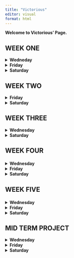 ```yaml
---
title: "Victorious"
editor: visual
format: html
---
```


**Welcome to Victorious' Page.**

<H2>WEEK ONE</H2>

<details>

<summary><strong>Wedneday</strong></summary>

**Aug 28th 2024**

## Air Quality Data Modeled using Excel

Instructions:

-   Go to our class in D2L table of contents, choose a dataset and explore

-   Repeat the steps of the previous example, but do the most amount of different plots you can.

### I used a scatter plot to visualize the relationship between wind and temperature.

![](Week-1_scatterplot.png)

The plot shows a negative correlation between wind speed and temperature, meaning with increased wind speed, the temperature begins to drop. It also reveals most data points are clustered around the temperature range of 60/90 degrees and wind speed of 5/15 units, this indicates common wind and temperature within the sampled area.

The downward trend suggests that higher wind speeds tend to be associated with lower temperatures, but the variability in the data indicates that this is not the only factor affecting temperature.

Scatter plot seem best for visualizing relationships, below plot reveals the Ozone levels across different temperature ranges.

![](Week-TempOzone.png)

The plot reveals a generally positive relationship between temperature and ozone levels, with higher temperatures leading to higher ozone levels. The presence of an outlier suggests that under certain conditions, ozone levels can spike significantly, which may require further investigation to understand the underlying causes. The outlier might be a result of wrong calculation, error in transferring of data or a weather anomaly. At any rate, further investigation will be required to reach a conclusive decision.

3.  Ozone distribution was also recorded to visualize Ozone concentration in the dataset.

![](Week_1Histogram.png)

The histogram shows that low ozone concentrations are the most common in the dataset, while higher concentrations are much less frequent. This right-skewed distribution suggests that most observations are clustered at lower ozone levels, with only a few instances of higher concentrations that could be outliers or represent unusual conditions.

### Closer analysis of concentration intervals:

-   **\[0, 22\]**: This first interval has the highest frequency, with around 80 observations. This suggests that most ozone levels in the dataset are quite low.

-   **\[22, 44\] and \[44, 66\]**: The frequency decreases significantly in these intervals, showing that moderate ozone levels are less common but still present.

-   **\[66, 88\] and above**: The number of occurrences in these intervals continues to drop, indicating that high ozone levels are uncommon.

-   The highest intervals, **\[132, 154\]** and **\[154, 176\]**, have almost no observations, confirming that extreme ozone levels are rare.

I assumed there must exit a relationship between solar radiation and season, so i tried to module this relationship with a bar chart:

![](Week-1_Solar-R.png)

It made no sense. So i tried with a pivot bar chart:

![](Week-1_Solar-R2.png)

The chart indicates that solar radiation peaks during the summer months, particularly in July, which aligns with typical seasonal patterns. These are the summer months where countries experience longer day light, stronger sunlight which typically leads to higher solar radiation emissions.

The presence of the "(blank)" bar suggests that are some missing data which resulted from cleaning the dataset and replacing '0' value where 'NA' were otherwise recorded, specially in the solar.r data.

Overall, the chart helps visualize how solar radiation varies throughout the year, highlighting the expected seasonal changes in sunlight exposure.

-   What plot do you think represents the better data? The Pivot Chart followed by the Scatter Plot. For the purpose of the weeks lessons i will choose the Scatter Plot that models the relationship between temperature and windspeed.

-   Why? It gives for easy calculation, it depicts the best fit line for regression calculation, the different occurrences in the dataset; displaying what data cluster looks like, negative correlation and outliers. This chart could be easily chosen to teach basic statistics. However, with the Pivot Chart, it is easy to read and understand straightaway and interpret what the chart is inferring but will not be chosen to teach intro to statistics or Excel in R.

    </details>

<details>

<summary><strong>Friday</strong></summary>

## **Atitudes**

**Instructions:**

Go to our class in D2L table of contents, choose a dataset and explore

Repeat the steps of the previous example, but do the most amount of different plots you can.

-   Dataset Name: Attitude

-   Size = 706bytes

### **What is in the Attitude dataset:**

-   The dataset seems designed to evaluate different aspects of the work environment and how they relate to employee satisfaction, performance, and opportunities for growth.

-   For the purpose of the class, this dataset shall be applied to students instead of employees. It will be used to understand how student experience learning, how they rank their school/university, lecturers performance and opportunity for growth or continuing in higher ed within the same school.

-   Analyzing this data can help in understanding the factors that influence students attitudes towards a school and identifying areas for improvement within that school.

### **Dataset Variables**:

**Rating**: This is the overall score or satisfaction rating given by students, perhaps based on their experience at the school.

**Complaints**: Represents the number of complaints or grievances filed by students, possibly indicating dissatisfaction or issues in the school environment.

**Privileges**: Refer to the benefits or perks that certain students receive, such as the gtsnts, scholarship, PhD student privileges, or other library/sports privileges.

**Learning**: Opportunities for learning and practicum, like training programs or skill enhancement opportunities available to students within certain discipline.

**Raises**: Indicates how frequently or generously students receive privileges. This could be tied to grades. Students are giving raises according to their academic performances.

**Critical**: This measure how critical or demanding the work load on the students are, possibly reflecting the level of pressure or stress students undergo to get these privileges.

**Advance**: Indicates opportunities for advancement within the university, showing how easy or difficult it is for students to become professors.

**Data Modelling and Visualization**

**Relationship between Rating and Raises**

![](Week-1_RatingRaises.png)

-   The scatter plot indicates that there is an upward trend, that is, higher ratings are often associated with higher raises. Meaning that students who receive grants and scholarships tend to rate their university experience positively and vice versa.

-   Most of the data points are clustered in certain areas of the plot, particularly where the ratings and raises are both mid to high. This could mean that majority of students who receive reasonable raises are also moderately to highly satisfied.

**Interpretation**

-   The positive correlations suggests that raises might be tied to performance or satisfaction. Students with higher marks may receive better raises as a form of reward.

-   Conversely, receiving scholarship and grants could incentivize a student to earn higher grade.

**Distribution of Learning Scores**

![](Week-1DistOfLearning.png)

The histogram reveals that learning scores are distributed across the dataset with most scores centered around the median indicating that most students have similar learning experiences.

Majority of learning scores fall within the middle range, around the median of 55.5, which suggests that most students rate their learning opportunities similarly, neither extremely high nor low.

**Interpretation**

The histogram shows that the university might have a consistent approach to offering learning opportunities, as most are centered around the middle.

On a good note, since the data is not heavily skewed, it means there might be room for improvement.

**Correlation Between Complaints and Privileges**

![](Week-1_CompnlaPriv.png)

The scatter plot points are somewhat dispersed around the trend line, meaning that while there's a general trend showing a positive correlation between complaints and privileges, the correlation isn't very strong. Some points might be far above or below the trend line, indicating instances where the number of complaints and the level of privileges do not follow the general pattern. This variability suggests that other factors might be influencing the relationship, or that the correlation between complaints and privileges is moderate rather than strong.

**Conclusion:**

-   The dataset reflects complex relationships where certain metrics correlate positively with outcomes like privileges and raises. However, these relationships are not straightforward, indicating the presence of other influencing factors.

-   The distribution of scores and the variability observed suggest diverse performance levels and outcomes within the data, hinting at the need for further detailed analysis to uncover underlying drivers.

What plot do you think represents the better data? The distribution of learning across the dataset.

Why? The histogram depicts the distribution learning scores accurately, it holds several information; for instance, certain score ranges are more common which indicates varying levels of difficulty or achievement among the participants. This could so by the school of departments design. It could be that convergence of performance around mean is due to standardized assessments or common learning patterns which most students have come to expect or most students understood the topics more than other topics.

Reported the findings in - excel-basics_Attitude_Fashina_082624.

</details>

<details>

<summary><strong>Saturday</strong></summary>

<h2>**Week 1 Project**</h2>

<h2>Visualization Of National Centers For Environmental Information (NCEI) Dataset</h2>

Instruction for completing assignment:

From your project source provide simple visualization of a dataset you can find in your source.

### **Add the method used and the following information to your quarto report:**

**The context of the dataset**

The dataset is a collection of meteorological observations from a specific weather station identified as "KJELLER AIRPORT, NO". This dataset is used by the National Center For Environmental Information (NCEI) for studying weather trends, creating predictive models, or understanding how atmospheric conditions change over time.

Based on the column names and data structure, the dataset consists of:

**1. Geographical Information:** - **STATION, LATITUDE, LONGITUDE, ELEVATION:** These columns provide details about the specific location where the weather observations were recorded.

**2. Time-based Observations:** - **Date/Time:** The dataset records weather data at hourly intervals, providing a time-series structure for analyzing weather patterns.

**3. Meteorological Data:** - **SLP (Sea Level Pressure):** Atmospheric pressure at sea level, which is useful in studying weather systems, such as predicting storm conditions or high-pressure systems. - **WND, TMP, VIS, DEW, etc.:** These columns seem to encode data on wind speed/direction, temperature, visibility, dew point, and other weather-related variables. They are stored in a format that requires further decoding.

**4. Purpose:** - It would appear that the is used for tracking and analyzing weather conditions over time at the specified station. It could be useful for forecasting, climate studies, or aviation-related weather monitoring.

**The source and link to the dataset - (csv)**

-   The source is National Centre For Environment Information (NCEI)

-   <https://www.ncei.noaa.gov/data/global-hourly/access/2024/01466099999.csv>

-   Name : 2024-08-26 10:32 - 93K

-   Original dataset consists of 301 rows and 25 columns.

-   Cleaned dataset consists of 301 rows and 28 columns.

-   9 columns were deleted(correlation with other columns not clear and also not necessary for this analysis)

-   5 of the original columns were decoded into 11 additional columns:

-   Wind is decoded into

-   Wind_Direction

-   Wind_Speed_Tenths

-   Wind_Speed_Quality

-   Wind_Speed_Meters

-   Wind_Type

-   Temperature is decoded into

-   Temperature_Celsius

-   Temperature_Quality

-   Sea_Level_Pressure_hPa is decoded into

-   Sea_Level_Pressure_hPa

-   SLP_Quality

-   Dew is decoded into 2 columns

-   Dew_Point_Celsius

-   Dew_Point_Quality

-   Date was seperated to 2 columns

-   Date

-   Time

### **Data Cleaning Methods Employed**

### **Column Selection**

Out of the original 25 columns, 9 were found to be missing chunks of data. These 9 columns were dropped using Python and importing Pandas as pd. I then fed the NCEI dataset into Python using "data = pd.read_csv(r'C:\\path_to_the_dataset_on_my PC. csv)"

I used python to print the data column heads - print(data.head()))

I had it print null data by "print(data.isnull().sum())

I also had python drop the null columns "data_cleaned = data.dropna()) - Total 9 columns were dropped.

**Decoding Encoded Data:** **Date Conversion**

**Converted `DATE` Column to Datetime:** The `DATE` column originally combined both dated and time. I split this into two separate columns by using the text to column function in excel.

**Sea Level Pressure (`SLP`) Conversion** **Reformatted and Converted `SLP`:** The `SLP` column contained values in string format with commas as delimiters. I decoded this using the Excel's text to column function. The same method was used to decode the Wind, Temperature, and Dew variables.

**Adding visualization to quarto document, including label and captions.**

**Add a description of what we should understand from your visualization, and how this connect with your project scope.**

![](Week-1_SeaLevelMonth.png)

Above Line plot models the relationship between the sea level pressure and time. Here's my analysis:

**1. Initial Decline:** The plot begins with a relatively steady but slow decrease in SLP during the first few months of 2024 (January through May).

**2. Sharp Increase:** Around June, there is a significant, sharp increase in SLP, jumping to a much higher value.

**3. Plateau:** After this large spike, the SLP seems to stabilize at a new elevated level, remaining constant through July and August.

**Possible Interpretation**:

The initial period shows some minor fluctuations or a gradual decline in sea level pressure, which might indicate typical atmospheric conditions.

The sharp rise could suggest a sudden weather event or anomaly that caused a dramatic increase in pressure.

The stabilization afterward could be due to stable high-pressure systems or data issues (such as errors in recording or data entry).

**Temperature Over Time**

![](Weel-1_TemoOverTme.png)

Observing the interaction between temperature and time reveals a general increase in temperature over time, however, above plot shows some extremely high temperature values . This suggests that there may be underlying issues with the data which might require further investigation of the dataset.

</details>

<H2>WEEK TWO</H2>

<details>

<summary><strong>Friday</strong></summary>

## Air Quality Data Analysis and Modeling Using Excel Pivot Chart

### Data Type: CVS type, 154 entries and 6 columns.

**Dataset Content**: After cleaning the dataset contains 112 entries and 6 columns, representing the following variables:

Ozone: Ozone concentration (in parts per billion). Solar.R: Solar radiation (in Langley units). Wind: Wind speed (in miles per hour). Temp: Temperature (in degrees Fahrenheit). Month: Month of observation. Day: Day of the month.

All columns are complete with no missing values. The types of data are mostly integers, with wind speed recorded as a floating-point number

### Cleaning Method:

The dataset was cleaned exclusively using MS Excel. The Find and Replace function was employed to locate all instances of "N/A" and replace them with "0". Afterward, a few test plots were generated, which revealed some deficiencies in the data. To address this, additional cleaning was performed by removing all rows containing "0" values.

**Data Analysis** Explore trends over time. Visualize correlations between temp, ozone level over time. Pivot tables were created from the dataset for analysis, and pivot charts were plotted for visualization.

**Ozone and Temperature Correlation**

![](Ozone_Temp_DayPVYTBLW2.png)

![](Ozone_Temp_DayPVYW2.png)

This line chart shows the sum of Ozone levels, sum of Temperature, and sum of Days plotted against the Month. Here's what can be inferred from the plot:

**B. Ozone Levels (Blue Line)**: Ozone levels fluctuates across the months. June shows a lower ozone level compared to July, where ozone levels peak. Ozone levels gradually decrease between July and September. This trend suggests that ozone levels are higher in July but decline towards the end of summer and into early fall.

**A. Temperature (Orange Line)**: Temperatures follow a rising trend from May to July, peaking in July. After peaking in July, the temperature decreases slightly in August, then increases again in Month September. This suggests that July tends to be the hottest month in the dataset, followed by slight variations in temperature in the following months.

**C. Day (Green Line)**: Days appear to be relatively consistent across the months, with only minor variations. This line indicates the total number of days contributing to the data for each is constant. This is an accurate visualization as the raw data shows data collected from 1st of each month to the last day.

**Conclusion**: The plot highlights a clear relationship between temperature and ozone levels, with both peaking in July. The consistent sum of days indicates uniform data collection across months. This pattern suggests that high summer temperatures contribute to higher ozone levels, which decline as temperatures drop towards the end of summer.

**Temperature and Wind Correlation**

![](TempWind_PVYTBLW2.png)

This combination chart displays the average temperature (bar chart) and the average wind speed (line chart) across the different months.

**A. Temperature Trends (Blue Bars)**: June and July have the highest average temperatures, both close to or exceeding 80 degrees. The months of May and September show relatively lower average temperatures compared to the peak summer months. Temperature is highest in July, indicating the middle of summer, and decreases slightly toward September.

**B. Wind Speed Trends (Orange Line)**: May starts with higher wind speeds, averaging around 10-12 mph.

Wind speeds are highest in June, with a slight drop in July, followed by relatively steady or slightly increasing wind speeds in August and September. July, which has the highest average temperature, coincides with lower wind speeds, indicating calm summer conditions.

**Conclusion**: The plot shows that July experiences the highest average temperatures but lower wind speeds, while June sees the highest wind speeds. This inverse trend between wind speed and temperature, especially during peak summer months, suggests that hotter conditions may coincide with calmer winds. This pattern could be typical of a warm season where high temperatures are associated with reduced wind activity.

**Combination bar chart of multiple variables across different months.**

![](Comb_PVYTBLW2.png)

**Key Points** **Temperature and Solar Radiation**: The high solar radiation levels in July and August correspond to higher average temperatures, which is typical for summer months.

**Ozone and Temperature**: Ozone levels are highest in July, suggesting that warmer temperatures lead to higher ozone concentrations, likely due to increased sunlight and heat contributing to ozone formation.

**Wind Speed**: Wind speeds are highest in the earlier months (May and June) but decrease in the peak summer months, which could imply calmer weather conditions during the hottest periods.

**Conclusion**: The chart visualization suggests a clear relationship between temperature, solar radiation, and ozone levels. As solar radiation and temperature increase during the summer months (especially in July), ozone levels also rise. Wind speeds, however, show an inverse relationship, with higher wind speeds occurring in the cooler months and lower wind speeds in the hotter summer months. This pattern is typical of mid-summer conditions, where higher temperatures and calmer winds create conditions conducive to higher ozone concentrations.

</details>

<details>

<summary><strong>Saturday</strong></summary>

## TIME TO RECHECK DATA FOR ANOMALY!

-   It was discovered that the dataset had been corrupted starting from row 126 onward. I proceeded to remove these rows and reran the test.

### Sea_Level and Months Data Error.

![](Week-1_SeaLevelAndMonth.png)

**PIVOT TABLE CHALLENGE**

Pivot Tables by default sum up the number formatted columns on the table. This plot, by doing, gave unrealistic figures of temperature values, rising to 35 thousand hpa. I revisted the Pivot table and changed the summation method to 'average' and the below plot is the result.

![](Week-1SLP.png)

The new plot, with the average aggregation applied, provides a more accurate depiction of sea-level pressure trends over time. The values are within the expected range, and the daily fluctuations suggest typical atmospheric behavior. See below to information about atmospheric behaviour.

<https://www.noaa.gov/jetstream/atmosphere/air-pressure#:~:text=Therefore%2C%201%20hectopascal%20(hPa),)%20and%20hectopascal%20(hPa)>

### The corrected Sea_level_Pressure Vs Date now looks like this:

![](Week-1SLPOutliers.png)

The plot provides a better representation of how sea-level pressure changes over time. It also shows outliers in the dataset which warrant further investigation. Despite the outliers, the rest of the data appears to follow a consistent pattern showing typical fluctuations that could be linked to daily and seasonal atmospheric changes

**Temperature over time** now looks like this:

![](Week-1_TempOverTme.png)

kjeller Airfield, Norway.

<https://en.wikipedia.org/wiki/Kjeller_Airfield>

The plot also proves true about Norwegian's weather in December/January. <https://www.campervannorway.com/blog/travel-ideas/norway-in-january#:~:text=As%20a%20midwinter%20month%2C%20January,dry%20to%20rainy%20or%20snowy.>

</details>

<h2>WEEK THREE</h2>

<details>

<summary><strong>Wednesday</strong></summary>

## Here's the published Dashboard in Tableau

![](Anscombs_Quartet_Dboard.png) Click on the link below to see the dashboard in Tableau.

https://public.tableau.com/views/AnscombesDataset_17261215380710/Dashboard1?:language=en-US&:sid=&:redirect=auth&:display_count=n&:origin=viz_share_link

## Brief Description of Plots

### Scatter Plot

The scatter plot displays the relationships for all four datasets from Anscombe's Quartet. Each plot represents a pair of variables (x1 vs. y1, x2 vs. y2, etc.) with a trend line that shows the linear relationship:

**Inferences from Scatter Plots:**

If one imagines that each dataset shows a similar statistical summary (e.g., mean, standard deviation, correlation) when calculated, but the scatter plots reveal significantly different relationships and distributions:

The first dataset represents a simple linear relationship. The second dataset might better fit a polynomial model due to its curvature. The third dataset shows the impact of an outlier on a linear regression model. The fourth dataset emphasizes the limitation of using linear models when there is no variation in one of the variables (x), except for an outlier.

Importance of Visualization: These plots emphasize the importance of visualizing data to understand the actual dynamics between variables, rather than solely relying on summary statistics. Despite similar summary statistics across the four datasets, the underlying data patterns and appropriate model fits are distinctly different. This visualization perfectly demonstrates the purpose of Anscombe's Quartet: to illustrate the limitations of descriptive statistics alone and the value of graphical summaries in data analysis

### **Histogram**

This histogram shows the distribution of the y1 values across bins, which allows for the understand of how often each value (or range of values) occurs in the dataset.

Shape of the Distribution: The overall shape of the histogram doesn't suggest a clear normal distribution (bell curve). Instead, it appears to have multiple clusters of values. The values seem to be slightly bimodal, with clusters around 4-5 and 8-9.

Relation to Anscombe's Quartet: The Anscombe's Quartet is famous for illustrating that datasets with nearly identical statistical properties (like mean, variance, and correlation) can have very different distributions when visualized. In this case, the histogram shows that the y1 values are not uniformly or normally distributed and instead have distinct clusters.

</details>

<details>

<summary><strong>Saturday</strong></summary>

## Visualization Of National Centers For Environmental Information (NCEI) Dataset

### context of the dataset

The dataset is a collection of meteorological observations from a specific weather station identified as "KJELLER AIRPORT, NO". This dataset is used by the National Center For Environmental Information (NCEI) for studying weather trends, creating predictive models, or understanding how atmospheric conditions change over time.

Based on the column names and data structure, the dataset consists of:

**1. Geographical Information:** - **STATION, LATITUDE, LONGITUDE, ELEVATION:** These columns provide details about the specific location where the weather observations were recorded.

**2. Time-based Observations:** - **Date/Time:** The dataset records weather data at hourly intervals, providing a time-series structure for analyzing weather patterns.

**3. Meteorological Data:** - **SLP (Sea Level Pressure):** Atmospheric pressure at sea level, which is useful in studying weather systems, such as predicting storm conditions or high-pressure systems. - **WND, TMP, VIS, DEW, etc.:** These columns seem to encode data on wind speed/direction, temperature, visibility, dew point, and other weather-related variables. They are stored in a format that requires further decoding.

**4. Purpose:** - It would appear that the is used for tracking and analyzing weather conditions over time at the specified station. It could be useful for forecasting, climate studies, or aviation-related weather monitoring.

### The source and link to the dataset - (csv)

-   The source is National Centre For Environment Information (NCEI)

-   <https://www.ncei.noaa.gov/data/global-hourly/access/2024/01466099999.csv>

-   Name : 2024-08-26 10:32 - 93K

-   Original dataset consists of 301 rows and 25 columns.

-   Cleaned dataset consists of 301 rows and 28 columns.

-   9 columns were deleted(correlation with other columns not clear and also not necessary for this analysis)

-   5 of the original columns were decoded into 11 additional columns:

-   Wind is decoded into

-   Wind_Direction

-   Wind_Speed_Tenths

-   Wind_Speed_Quality

-   Wind_Speed_Meters

-   Wind_Type

-   Temperature is decoded into

-   Temperature_Celsius

-   Temperature_Quality

-   Sea_Level_Pressure_hPa is decoded into

-   Sea_Level_Pressure_hPa

-   SLP_Quality

-   Dew is decoded into 2 columns

-   Dew_Point_Celsius

-   Dew_Point_Quality

-   Date was seperated to 2 columns

-   Date

-   Time

### Data Cleaning Methods Employed

### Column Selection

Out of the original 25 columns, 9 were found to be missing chunks of data. These 9 columns were dropped using Python and importing Pandas as pd. I then fed the NCEI dataset into Python using "data = pd.read_csv(r'C:\\path_to_the_dataset_on_my PC. csv)"

I used python to print the data column heads - print(data.head()))

I had it print null data by "print(data.isnull().sum())

I also had python drop the null columns "data_cleaned = data.dropna())

-   Total 9 columns were dropped.

**Decoding Encoded Data:** **Date Conversion**

**Converted `DATE` Column to Datetime:** The `DATE` column originally combined both dated and time. I split this into two separate columns by using the text to column function in excel.

**Sea Level Pressure (`SLP`) Conversion** **Reformatted and Converted `SLP`:** The `SLP` column contained values in string format with commas as delimiters. I decoded this using the Excel's text to column function. The same method was used to decode the Wind, Temperature, and Dew variables.

**Adding visualization to quarto document, including label and captions.**

#### Visualization in Tableau.

Throughout this third week, I worked extensively with Tableau, finding it to be a highly enjoyable and powerful visualization tool. While there is a lot to learn within a short time, Tableau’s detailed and visually appealing outputs make the effort worthwhile. Although Tableau incorporates some object-oriented programming concepts, it’s not something we needed to delve into deeply during this period.

This week, I created two notable visualizations using the NCEI dataset: a static wind rose and a radial wind rose. Tableau initially struggled with generating a traditional wind rose, so I opted to create a radial one instead (Both created programtically). The wind rose, intended to mimic the function of a windmill for weather observation, serves as a graphical tool to display the distribution of wind speed and direction over a specific period. It provides a concise visual summary of how wind speed and direction are typically distributed at a location, aiding in identifying prevailing wind patterns. The wind mill describes my dataset perfectly. Below is a copy of my dashboard using Tableau.

![](Tableau_Dashboard.png)

Above **Tableau Dashboard** displays various visualizations of the weather center data, offering insights into wind patterns and conditions:

1.  **WNDIRSPEED**: This plot aims to illustrate the wind speed over time, broken down by months. It shows how wind speed fluctuates throughout different months, with January showing a noticeable peak. This could indicate periods of higher wind activity during certain months.

2.  **RadialWR (Radial Wind Rose)**: The radial wind rose displays the distribution of wind direction and speed in a circular format, indicating the frequency and strength of winds coming from various directions. It helps in identifying the prevailing wind directions and their intensities.

3.  **WndRose (Wind Rose)**: This is a bar chart version of a wind rose, categorizing wind speed by direction groups (N, NE, E, etc.). It shows which directions have higher wind speeds on average, indicating that winds from the NE and S directions are particularly strong in this dataset. Additionally, i have included temperature data, i supect a potential correlation between wind direction and temperature changes.

4.  **BarChart**: This chart displays the average wind speed across different bins. It shows how often different wind speed ranges occur, highlighting that higher speeds (around 80) are less frequent but still present, indicating a varied wind speed distribution.

**Overall Interpretation**: - The visualizations suggest that wind speed and direction vary across time and direction, with some directions (NE, S) showing higher wind speeds. - There might be a relationship between wind direction and temperature, as seen in the Wind Rose plot. - The radial wind rose helps identify the most common wind directions and their speeds, which could be useful for understanding local weather patterns or for purposes like wind energy assessments.

These plots collectively provide a comprehensive view of the wind and temperature data, aiding in the analysis of prevailing wind conditions and their potential impact on the environment.

</details>

<h2>

WEEK FOUR

</H2>

<details>

<summary><strong>Wednesday</strong></summary>

## Revival Day -

No classes on this day in ORU, we were all in the chapel service.

</details>

<details>

<summary><strong>Friday</strong></summary>

## Python on Jupyter

Today we learnt visualization using python on Jupyter Lab. We all worked the AirQuality Data set, this time using Python to visualize

You can find the full details of this visualization in my [Tut2_Python_vfashina_092024.ipynb](Tut2_Python_vfashina_092024.ipynb)

</details>

<details>

<summary><strong>Saturday</strong></summary>


[Tut4_Python_vfashina_092724.ipynb](Tut4_Python_vfashina_092724.ipynb)


# 1. Data Access and Collection Methods

In this section, provide a formal explanation of how the data can be accessed and collected.

-   **Source Overview:**

    The data-set is an hourly data collection of meteorological observations from "KJELLER AIRPORT, NO". Weather Station in Norway.

    This data-set is used by the National Center For Environmental Information (NCEI) for studying weather trends, creating predictive models, or understanding how atmospheric conditions change over time and its concomitant effects. The data-set is used in various domains such as weather forecasting, climate research, aviation and agriculture.\

-   **File Formats and Access:** Discuss the formats available for the dataset (CSV, Excel, JSON, etc.) and provide instructions for downloading or retrieving the data from the source.

    NCEI data-sets are available in various formats, here's a brief description of each format;

    -   CSV (Comma-Separated Values - CSV is a plain-text format that separates data fields using commas. It is universally readable across platforms and tools, it sis simple and lightweight. CSV is useful for basic analysis in Excel and programmatic access in Python, R or databases.
    -   Excel (XLSX) is a format that supports data with multiple sheets, formula and various data types. Ideal for users that are familiar with spread sheets tools MS Excel, it also allows for manual manipulation of data, visualizations and pivot tables.
    -   JSON(JavaScript Object Notation) is a lightweight format used for data exchange, especially in web applications and APIs. It is ideal for programmatic access and integration with web services. It is human readable and easy to parse i most programming languages.
    -   NteCDF (Network Common Data Form) is a scientific data format primarily used for storing array-based geospatial data such as climate models and satellite data. It is designed for efficient storage of large, multidimensional data-sets such as time=series etc.
    -   API(Application Programming Interface) for programmatic access to NCEI data-sets, which allows developers and researchers to query and retrieve data dynamically.
    -   Direct FTP (File Transfer Protocol) useful for large datasets, allowing for bulk downloads. This format can be integrated into automated workflows using FTP clients or command-line tools.

-   **Data Acquisition Procedure:** Outline the steps required to acquire the data, including any necessary permissions, logins, or API usage.

    General instruction for retrieving data from NCEI:

    1.  Log on to https://www.ncei.noaa.gov.
    2.  Navigate to data/global-hourly/access/2024/2024-08-26 10:32
    3.  Select a dataset, in my case 01466099999
    4.  Choose a download format - csv
    5.  Choose 'Save As' and do a local download.

# 2. Data Variables and Contextual Framework

This chapter provides a detailed breakdown of the variables within the data-set and contextualizes the purpose behind their collection.

**Variables and Definition** The Data-set variables are as follows:

**1. Geographical Information:** - **STATION, LATITUDE, LONGITUDE, ELEVATION, STATION NAME, CALL-SIGN:** These columns provide details about the specific location where the weather observations were recorded.

**2. Time-based Observations:** - **Date/Time:** The dataset records weather data at hourly intervals, providing a time-series structure for analyzing weather patterns.

**3. Meteorological Data:** - **SLP (Sea Level Pressure):** Atmospheric pressure at sea level, which is useful in studying weather systems, such as predicting storm conditions or high-pressure systems. **WIND**,**TEMPRATURE**, **VISIBILTY**, **DEW**, **CIG - Cloud ceiling and sky cover data which are constant all through the data-set**, **KA1 & KA2 - Key air temperature at different altitudes**, **MA1 & MD1 - Mean temperature at different altitudes**, **OC2, OD1, OD2 - Other cloud characteristics and additional observation**. Date and Time, Wind, Temperature, Visibility CIG, SLP are all stored in variables that require further decoding.

**4. Data Collection Purpose:** - The dataset can be used in various domains: - **Weather Forecasting**: By analyzing past weather patterns, meteorologists can refine predictive models. - **Climate Research**: Scientists use long-term weather data to track changes in climate, temperature trends, and extreme weather events. **Aviation**: Provides essential information for flight safety, including wind speed and visibility data. - **Agriculture**: The data-set can help farmers make decisions regarding irrigation, planting, and harvesting based historica weather conditions.

**Contextual Significance**: The data-set is significant due to its role in addressing several global challenges related to climate, weather prediction, and environmental protection. This data-set provides global hourly weather observations, which are key to understanding a variety of critical issues. Here's the historical and contextual background to justify the importance of this data:

**Meteorologists**: Improve the accuracy of short-term and long-term weather forecasting.

**Environmental Scientists**: Analyze data to study climate change and its impacts.

**Government Agencies**: Utilize data to prepare for natural disasters like hurricanes, floods, or droughts. Agricultural Sector: Farmers benefit from historical weather trends for better planning.

**Environmental and National Implications**: Natural Disaster Preparedness: Access to precise historical data improves disaster readiness and response strategies, safeguarding lives and resources.

**Policy Making**: This data helps governments craft environmental and public safety policies related to weather and climate.

**Sustainability Initiatives**: Data-driven insights into weather patterns can guide sustainable resource management (e.g., water usage).

# 3. Analytical Approach and Visualization Techniques

**Date Conversion**

-   

    1.  **Converted `DATE` Column to Datetime:** The `DATE` column originally combined both dated and time. I split this into two separate columns by using the text to column function in excel.

-   

    2.  **Sea Level Pressure (`SLP`) Conversion** **Reformatted and Converted `SLP`:** The `SLP` column contained values in string format with commas as delimiters. I decoded this using the Excel's text to column function. The same method was used to decode the Wind, Temperature, and Dew variables.

**Data Cleaning Methods Employed** - **Column Selection** - Out of the original 25 columns, 9 were identified as containing significant portions of missing data. These columns were subsequently removed using Python's pandas library. The NCEI dataset was first loaded into Python with the following command: data = pd.read_csv(r'C:\\path_to_the_dataset_on_my_PC.csv') Afterward, the column headers were printed using: print(data.head()) To check for missing data, the command: print(data.isnull().sum()) was executed, which identified the null values. The columns with missing data were dropped using: data_cleaned = data.dropna() As a result, a total of 9 columns were successfully removed. As a result, a total of 9 columns were successfully removed. I then asked Python to search for and drop any duplicate rows using: data_cleaned = data_cleaned.drop_duplicates() The command returned an empty table, indicating that no duplicate rows were found in the data-set. Apparently the data after January were either duplicate or zeros.

Upon further analysis of the data-set, several variables were removed due to redundancy. These included station name, latitude, longitude, elevation, call sign, visibility, mean values, and key air temperature, as they remained constant throughout the data-set. Additionally, data for variables **KA1** and **KA2** ceased being recorded after January 30th, with one isolated entry on April 10th. Beyond this point, the remaining variables began to repeat. Consequently, only data from January and one day in April was considered usable for further analysis.


**Summary of the Jena Data-set** ![](Visual_Summary_Climate_Dataset.png) If I were to choose a plot to summarize the Jena climate dataset, it would be a **time series plot** that highlights the main variables at play. This plot visualizes the time series of three key weather variables: **Temperature (°C)**, **Pressure (mbar)**, and **Wind Speed (m/s)** over a period spanning from **2009 to 2017**.

The plot reveals clear **seasonal trends** in temperature and pressure, with distinct annual cycles of warming and cooling. Wind speed remains relatively stable over the years, with occasional spikes corresponding to higher wind events. Additionally, the plot shows occasional anomalies, such as a sharp dip in both pressure and temperature around **2011**.

For improved clarity and to better observe the behavior of the variables, two additional representations are provided, displaying the trends **bi-annually** and **quarterly**. These allow for a more detailed examination of the dataset over shorter time periods.

**bi-annual Behaviour**

![](Visual_Summary_Climate_Dataset_Bi-Annual.png)

**Quartley Behavior**

![](Visual_Summary_Climate_Dataset_Quarterly.png)

    

</details>

<h2>

WEEK FIVE

</H2>

<details>

<summary><strong>Wednesday</strong></summary>

[Tut5_Python_Vfashina_093024.ipynb](Tut5_Python_Vfashina_093024.ipynb)

</details>

<details>

<summary><strong>Friday</strong></summary>


</details>


<details>

<summary><strong>Saturday</strong></summary>

</details>

<H2>MID TERM PROJECT</H2>

<details>

<summary><strong>Wednesday</strong></summary>

</details>

<details>

<summary><strong>Friday</strong></summary>

</details>

<details>

<summary><strong>Saturday</strong></summary>

</details>
